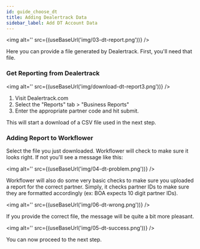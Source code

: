 ```yaml
---
id: guide_choose_dt
title: Adding Dealertrack Data
sidebar_label: Add DT Account Data
---
```




<img alt='' src={(useBaseUrl('img/03-dt-report.png'))} />

Here you can provide a file generated by Dealertrack. First, you'll need that file.

### Get Reporting from Dealertrack

<img alt='' src={(useBaseUrl('img/download-dt-report3.png'))} />

1. Visit Dealertrack.com
2. Select the "Reports" tab > "Business Reports"
3. Enter the appropriate partner code and hit submit.

This will start a download of a CSV file used in the next step.

### Adding Report to Workflower

Select the file you just downloaded. Workflower will check to make sure it looks right. If not you'll see a message like this:

<img alt='' src={(useBaseUrl('img/04-dt-problem.png'))} />

Workflower will also do some very basic checks to make sure you uploaded a report for the correct partner. Simply, it checks partner IDs to make sure they are formatted accordingly (ex: BOA expects 10 digit partner IDs).

<img alt='' src={(useBaseUrl('img/06-dt-wrong.png'))} />

If you provide the correct file, the message will be quite a bit more pleasant.

<img alt='' src={(useBaseUrl('img/05-dt-success.png'))} />

You can now proceed to the next step.
